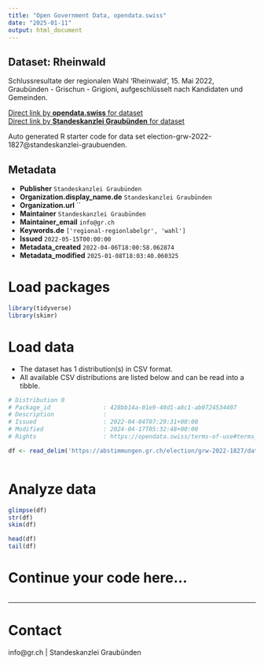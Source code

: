 ```yaml
---
title: "Open Government Data, opendata.swiss"
date: "2025-01-11"
output: html_document
---
```


## Dataset: Rheinwald

Schlussresultate der regionalen Wahl 'Rheinwald', 15. Mai 2022, Graubünden - Grischun - Grigioni, aufgeschlüsselt nach Kandidaten und Gemeinden.

[Direct link by **opendata.swiss** for dataset](https://opendata.swiss/de/dataset/rheinwald)<br>
[Direct link by **Standeskanzlei Graubünden** for dataset](https://abstimmungen.gr.ch/election/grw-2022-1827/data)

Auto generated R starter code for data set election-grw-2022-1827@standeskanzlei-graubuenden.

## Metadata

- **Publisher** `Standeskanzlei Graubünden`
- **Organization.display_name.de** `Standeskanzlei Graubünden`
- **Organization.url** ``
- **Maintainer** `Standeskanzlei Graubünden`
- **Maintainer_email** `info@gr.ch`
- **Keywords.de** `['regional-regionlabelgr', 'wahl']`
- **Issued** `2022-05-15T00:00:00`
- **Metadata_created** `2022-04-06T18:00:58.062874`
- **Metadata_modified** `2025-01-08T18:03:40.060325`


# Load packages

```r

library(tidyverse)
library(skimr)

```

# Load data

-   The dataset has 1 distribution(s) in CSV format.
-   All available CSV distributions are listed below and can be read into a tibble.

```r

# Distribution 0
# Package_id               : 428bb14a-01e9-40d1-a8c1-ab0724534407
# Description              : 
# Issued                   : 2022-04-04T07:29:31+00:00
# Modified                 : 2024-04-17T05:32:48+00:00
# Rights                   : https://opendata.swiss/terms-of-use#terms_by

df <- read_delim('https://abstimmungen.gr.ch/election/grw-2022-1827/data-csv')



```

# Analyze data

```r

glimpse(df)
str(df)
skim(df)

head(df)
tail(df)

```

# Continue your code here...

```r

```

------------------------------------------------------------------------

# Contact

info@gr.ch | Standeskanzlei Graubünden
